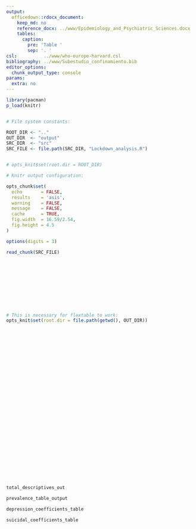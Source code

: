 ```yaml
---
output:
  officedown::rdocx_document:
    keep_md: no
    reference_docx: ../www/Epidemiology_and_Psychiatric_Sciences.docx
    tables:
      caption:
        pre: 'Table '
        sep: '. '
csl:          ../www/who-europe-harvard.csl
bibliography: ../www/Subestudio_confinamiento.bib
editor_options: 
  chunk_output_type: console
params:
  extra: no
---
```


```r
library(pacman)
p_load(knitr)


# File system constants:

ROOT_DIR <- ".."
OUT_DIR  <- "output"
SRC_DIR  <- "src"
SRC_FILE <- file.path(SRC_DIR, "Lockdown_analysis.R")


# opts_knit$set(root.dir = ROOT_DIR)

# Knitr output configuration:

opts_chunk$set(
  echo       = FALSE,
  results    = 'asis',
  warning    = FALSE,
  message    = FALSE,
  cache      = TRUE,
  fig.width  = 16.59/2.54,
  fig.height = 4.5
)

options(digits = 3)
```


```r
read_chunk(SRC_FILE)
```


```r
```


```r
```


```r
```


```r
```


```r
```


```r
```


```r
```


```r
```


```r
```


```r
```


```r
# This is necessary for flextable to work:
opts_knit$set(root.dir = file.path(getwd(), OUT_DIR))
```


```r
```


```r
```


```r
```


```r
```


```r
```


```r
```


```r
```


```r
```


```r
```


```r
```


```r
```


```r
```


```r
```


```r
```


```r
```


```r
```


```r
```


```r
```


```r
```


```r
```


```r
```


```r
```


```r
```


```r
```


```r
```


```r
```


```r
```


```r
```


```r
```


```r
```


```r
total_descriptives_out
```


```r
prevalence_table_output
```

\newpage


```r
depression_coefficients_table
```

\newpage


```r
suicidal_coefficients_table
```


```r
```
